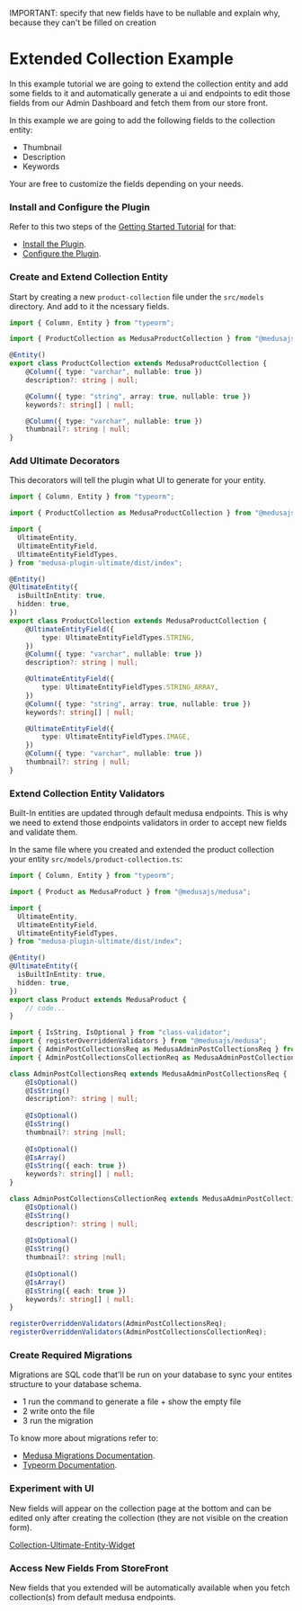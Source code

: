IMPORTANT: specify that new fields have to be nullable and explain why, because they can't be filled on creation

# Extended Collection Example

In this example tutorial we are going to extend the collection entity and add some fields to it and automatically generate a ui and endpoints to edit those fields from our Admin Dashboard and fetch them from our store front.

In this example we are going to add the following fields to the collection entity:
- Thumbnail
- Description
- Keywords

Your are free to customize the fields depending on your needs.


<Steps>

### Install and Configure the Plugin

Refer to this two steps of the [Getting Started Tutorial](/getting-started) for that:
- [Install the Plugin](/getting-started/installation).
- [Configure the Plugin](/getting-started/configuration).

### Create and Extend Collection Entity

Start by creating a new `product-collection` file under the `src/models` directory. And add to it the ncessary fields. 

```ts filename="src/models/product-collection.ts" showLineNumbers copy
import { Column, Entity } from "typeorm";

import { ProductCollection as MedusaProductCollection } from "@medusajs/medusa";

@Entity()
export class ProductCollection extends MedusaProductCollection {
    @Column({ type: "varchar", nullable: true })
    description?: string | null;

    @Column({ type: "string", array: true, nullable: true })
    keywords?: string[] | null;

    @Column({ type: "varchar", nullable: true })
    thumbnail?: string | null;
}
```

### Add Ultimate Decorators

This decorators will tell the plugin what UI to generate for your entity.

```ts {5-9,12-15,17-19,23-25,29-31} filename="src/models/product-collection.ts" showLineNumbers copy
import { Column, Entity } from "typeorm";

import { ProductCollection as MedusaProductCollection } from "@medusajs/medusa";

import {
  UltimateEntity,
  UltimateEntityField,
  UltimateEntityFieldTypes,
} from "medusa-plugin-ultimate/dist/index";

@Entity()
@UltimateEntity({
  isBuiltInEntity: true,
  hidden: true,
})
export class ProductCollection extends MedusaProductCollection {
    @UltimateEntityField({
        type: UltimateEntityFieldTypes.STRING,
    })
    @Column({ type: "varchar", nullable: true })
    description?: string | null;

    @UltimateEntityField({
        type: UltimateEntityFieldTypes.STRING_ARRAY,
    })
    @Column({ type: "string", array: true, nullable: true })
    keywords?: string[] | null;

    @UltimateEntityField({
        type: UltimateEntityFieldTypes.IMAGE,
    })
    @Column({ type: "varchar", nullable: true })
    thumbnail?: string | null;
}
```

### Extend Collection Entity Validators

Built-In entities are updated through default medusa endpoints. This is why we need to extend those endpoints validators in order to accept new fields and validate them.

In the same file where you created and extended the product collection your entity `src/models/product-collection.ts`:

```ts {20-56} filename="src/models/product-collection.ts" copy showLineNumbers
import { Column, Entity } from "typeorm";

import { Product as MedusaProduct } from "@medusajs/medusa";

import {
  UltimateEntity,
  UltimateEntityField,
  UltimateEntityFieldTypes,
} from "medusa-plugin-ultimate/dist/index";

@Entity()
@UltimateEntity({
  isBuiltInEntity: true,
  hidden: true,
})
export class Product extends MedusaProduct {
    // code...
}

import { IsString, IsOptional } from "class-validator";
import { registerOverriddenValidators } from "@medusajs/medusa";
import { AdminPostCollectionsReq as MedusaAdminPostCollectionsReq } from "@medusajs/medusa/dist/api/routes/admin/collections/create-collection";
import { AdminPostCollectionsCollectionReq as MedusaAdminPostCollectionsCollectionReq } from "@medusajs/medusa/dist/api/routes/admin/collections/update-collection";

class AdminPostCollectionsReq extends MedusaAdminPostCollectionsReq {
    @IsOptional()
    @IsString()
    description?: string | null;
    
    @IsOptional()
    @IsString()
    thumbnail?: string |null;
    
    @IsOptional()
    @IsArray()
    @IsString({ each: true })
    keywords?: string[] | null;
}

class AdminPostCollectionsCollectionReq extends MedusaAdminPostCollectionsCollectionReq {
    @IsOptional()
    @IsString()
    description?: string | null;
    
    @IsOptional()
    @IsString()
    thumbnail?: string |null;
    
    @IsOptional()
    @IsArray()
    @IsString({ each: true })
    keywords?: string[] | null;
}

registerOverriddenValidators(AdminPostCollectionsReq);
registerOverriddenValidators(AdminPostCollectionsCollectionReq);
```

### Create Required Migrations

Migrations are SQL code that'll be run on your database to sync your entites structure to your database schema.

- 1 run the command to generate a file + show the empty file
- 2 write onto the file
- 3 run the migration

To know more about migrations refer to:
- [Medusa Migrations Documentation](https://example.com).
- [Typeorm Documentation](https://example.com).


### Experiment with UI

New fields will appear on the collection page at the bottom and can be edited only after creating the collection (they are not visible on the creation form).

[Collection-Ultimate-Entity-Widget](/)

### Access New Fields From StoreFront

New fields that you extended will be automatically available when you fetch collection(s) from default medusa endpoints.

</Steps>
